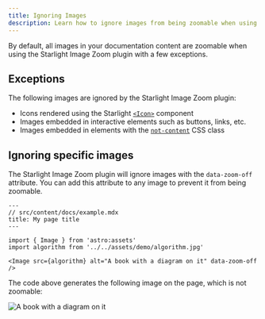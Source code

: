 ```yaml
---
title: Ignoring Images
description: Learn how to ignore images from being zoomable when using the Starlight Image Zoom plugin.
---
```


By default, all images in your documentation content are zoomable when using the Starlight Image Zoom plugin with a few exceptions.

## Exceptions

The following images are ignored by the Starlight Image Zoom plugin:

- Icons rendered using the Starlight [`<Icon>`](https://starlight.astro.build/guides/components/#icon) component
- Images embedded in interactive elements such as buttons, links, etc.
- Images embedded in elements with the [`not-content`](https://starlight.astro.build/guides/components/#compatibility-with-starlights-styles) CSS class

## Ignoring specific images

The Starlight Image Zoom plugin will ignore images with the `data-zoom-off` attribute. You can add this attribute to any image to prevent it from being zoomable.

```mdx "data-zoom-off"
---
// src/content/docs/example.mdx
title: My page title
---

import { Image } from 'astro:assets'
import algorithm from '../../assets/demo/algorithm.jpg'

<Image src={algorithm} alt="A book with a diagram on it" data-zoom-off />
```

The code above generates the following image on the page, which is not zoomable:


<Image src={algorithm} alt="A book with a diagram on it" data-zoom-off />


<ImageAttribution id="a-book-with-a-diagram-on-it-nuz3rK5iiKg" name="Андрей Сизов" username="alpridephoto" />
